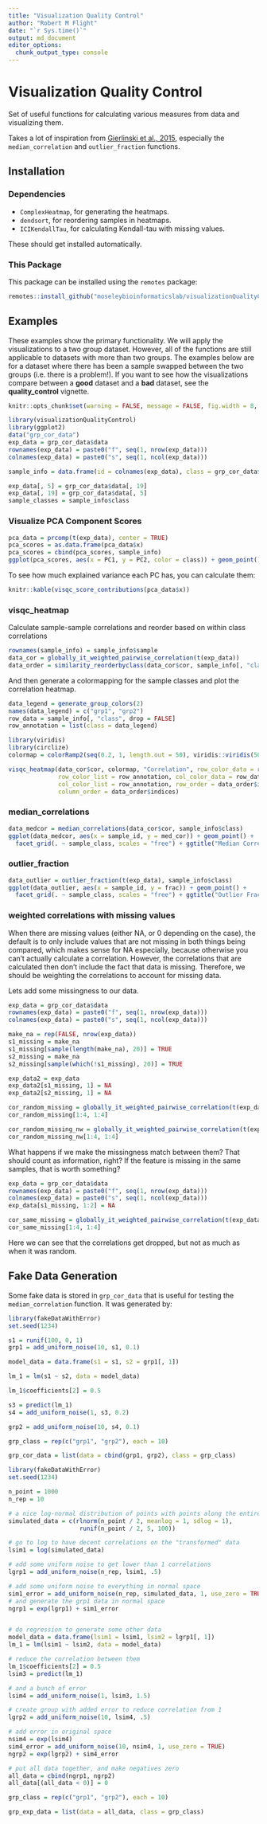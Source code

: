 ```yaml
---
title: "Visualization Quality Control"
author: "Robert M Flight"
date: "`r Sys.time()`"
output: md_document
editor_options: 
  chunk_output_type: console
---
```


# Visualization Quality Control

Set of useful functions for calculating various measures from data and visualizing them.

Takes a lot of inspiration from [Gierlinski et al., 2015](https://dx.doi.org/10.1093/bioinformatics/btv425), especially the `median_correlation` and
`outlier_fraction` functions.

## Installation

### Dependencies

* `ComplexHeatmap`, for generating the heatmaps.
* `dendsort`, for reordering samples in heatmaps.
* `ICIKendallTau`, for calculating Kendall-tau with missing values.

These should get installed automatically.

### This Package

This package can be installed using the `remotes` package:

```r
remotes::install_github("moseleybioinformaticslab/visualizationQualityControl")
```

## Examples

These examples show the primary functionality. We will apply the visualizations
to a two group dataset. However, all of the functions are still applicable to datasets with more than two groups. The examples below are for a dataset where there has been a sample swapped
between the two groups (i.e. there is a problem!). If you want to see how the 
visualizations compare between a **good** dataset and a **bad** dataset, see the **quality_control** vignette.

```r
knitr::opts_chunk$set(warning = FALSE, message = FALSE, fig.width = 8, fig.height = 5)
```


```r
library(visualizationQualityControl)
library(ggplot2)
data("grp_cor_data")
exp_data = grp_cor_data$data
rownames(exp_data) = paste0("f", seq(1, nrow(exp_data)))
colnames(exp_data) = paste0("s", seq(1, ncol(exp_data)))

sample_info = data.frame(id = colnames(exp_data), class = grp_cor_data$class)

exp_data[, 5] = grp_cor_data$data[, 19]
exp_data[, 19] = grp_cor_data$data[, 5]
sample_classes = sample_info$class
```


### Visualize PCA Component Scores

```r
pca_data = prcomp(t(exp_data), center = TRUE)
pca_scores = as.data.frame(pca_data$x)
pca_scores = cbind(pca_scores, sample_info)
ggplot(pca_scores, aes(x = PC1, y = PC2, color = class)) + geom_point()
```

To see how much explained variance each PC has, you can calculate them:

```r
knitr::kable(visqc_score_contributions(pca_data$x))
```

### visqc_heatmap

Calculate sample-sample correlations and reorder based on within class correlations

```r
rownames(sample_info) = sample_info$sample
data_cor = globally_it_weighted_pairwise_correlation(t(exp_data))
data_order = similarity_reorderbyclass(data_cor$cor, sample_info[, "class", drop = FALSE], transform = "sub_1")
```

And then generate a colormapping for the sample classes and plot the correlation heatmap.

```r
data_legend = generate_group_colors(2)
names(data_legend) = c("grp1", "grp2")
row_data = sample_info[, "class", drop = FALSE]
row_annotation = list(class = data_legend)

library(viridis)
library(circlize)
colormap = colorRamp2(seq(0.2, 1, length.out = 50), viridis::viridis(50))

visqc_heatmap(data_cor$cor, colormap, "Correlation", row_color_data = row_data,
              row_color_list = row_annotation, col_color_data = row_data,
              col_color_list = row_annotation, row_order = data_order$indices,
              column_order = data_order$indices)
```

### median_correlations

```r
data_medcor = median_correlations(data_cor$cor, sample_info$class)
ggplot(data_medcor, aes(x = sample_id, y = med_cor)) + geom_point() + 
  facet_grid(. ~ sample_class, scales = "free") + ggtitle("Median Correlation")
```

### outlier_fraction

```r
data_outlier = outlier_fraction(t(exp_data), sample_info$class)
ggplot(data_outlier, aes(x = sample_id, y = frac)) + geom_point() + 
  facet_grid(. ~ sample_class, scales = "free") + ggtitle("Outlier Fraction")
```

### weighted correlations with missing values

When there are missing values (either NA, or 0 depending on the case), the
default is to only include values that are not missing in both things being
compared, which makes sense for NA especially, because otherwise you can't 
actually calculate a correlation. However, the correlations that are calculated
then don't include the fact that data is missing. Therefore, we should be weighting
the correlations to account for missing data.

Lets add some missingness to our data.

```r
exp_data = grp_cor_data$data
rownames(exp_data) = paste0("f", seq(1, nrow(exp_data)))
colnames(exp_data) = paste0("s", seq(1, ncol(exp_data)))
```

```r
make_na = rep(FALSE, nrow(exp_data))
s1_missing = make_na
s1_missing[sample(length(make_na), 20)] = TRUE
s2_missing = make_na
s2_missing[sample(which(!s1_missing), 20)] = TRUE

exp_data2 = exp_data
exp_data2[s1_missing, 1] = NA
exp_data2[s2_missing, 1] = NA
```

```r
cor_random_missing = globally_it_weighted_pairwise_correlation(t(exp_data2))$cor
cor_random_missing[1:4, 1:4]
```

```r
cor_random_missing_nw = globally_it_weighted_pairwise_correlation(t(exp_data))$cor
cor_random_missing_nw[1:4, 1:4]
```

What happens if we make the missingness match between them? That should count as
information, right? If the feature is missing in the same samples, that is
worth something?

```r
exp_data = grp_cor_data$data
rownames(exp_data) = paste0("f", seq(1, nrow(exp_data)))
colnames(exp_data) = paste0("s", seq(1, ncol(exp_data)))
exp_data[s1_missing, 1:2] = NA

cor_same_missing = globally_it_weighted_pairwise_correlation(t(exp_data))$cor
cor_same_missing[1:4, 1:4]
```

Here we can see that the correlations get dropped, but not as much as when it
was random.

## Fake Data Generation

Some fake data is stored in `grp_cor_data` that is useful for testing the `median_correlation`
function. It was generated by:

```r
library(fakeDataWithError)
set.seed(1234)

s1 = runif(100, 0, 1)
grp1 = add_uniform_noise(10, s1, 0.1)

model_data = data.frame(s1 = s1, s2 = grp1[, 1])

lm_1 = lm(s1 ~ s2, data = model_data)

lm_1$coefficients[2] = 0.5

s3 = predict(lm_1)
s4 = add_uniform_noise(1, s3, 0.2)

grp2 = add_uniform_noise(10, s4, 0.1)

grp_class = rep(c("grp1", "grp2"), each = 10)

grp_cor_data = list(data = cbind(grp1, grp2), class = grp_class)
```

```r
library(fakeDataWithError)
set.seed(1234)

n_point = 1000
n_rep = 10

# a nice log-normal distribution of points with points along the entire range
simulated_data = c(rlnorm(n_point / 2, meanlog = 1, sdlog = 1),
                    runif(n_point / 2, 5, 100))

# go to log to have decent correlations on the "transformed" data
lsim1 = log(simulated_data)

# add some uniform noise to get lower than 1 correlations
lgrp1 = add_uniform_noise(n_rep, lsim1, .5)

# add some uniform noise to everything in normal space
sim1_error = add_uniform_noise(n_rep, simulated_data, 1, use_zero = TRUE)
# and generate the grp1 data in normal space
ngrp1 = exp(lgrp1) + sim1_error


# do regression to generate some other data
model_data = data.frame(lsim1 = lsim1, lsim2 = lgrp1[, 1])
lm_1 = lm(lsim1 ~ lsim2, data = model_data)

# reduce the correlation between them
lm_1$coefficients[2] = 0.5
lsim3 = predict(lm_1)

# and a bunch of error
lsim4 = add_uniform_noise(1, lsim3, 1.5)

# create group with added error to reduce correlation from 1
lgrp2 = add_uniform_noise(10, lsim4, .5)

# add error in original space
nsim4 = exp(lsim4)
sim4_error = add_uniform_noise(10, nsim4, 1, use_zero = TRUE)
ngrp2 = exp(lgrp2) + sim4_error

# put all data together, and make negatives zero
all_data = cbind(ngrp1, ngrp2)
all_data[(all_data < 0)] = 0

grp_class = rep(c("grp1", "grp2"), each = 10)

grp_exp_data = list(data = all_data, class = grp_class)
```

